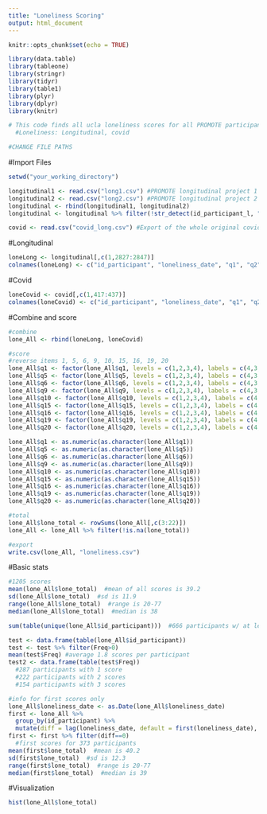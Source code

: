 ```yaml
---
title: "Loneliness Scoring"
output: html_document
---
```


```r
knitr::opts_chunk$set(echo = TRUE)
```
```r
library(data.table)
library(tableone)
library(stringr)
library(tidyr)
library(table1)
library(plyr)
library(dplyr)
library(knitr)

# This code finds all ucla loneliness scores for all PROMOTE participants
  #Loneliness: Longitudinal, covid

#CHANGE FILE PATHS

```

#Import Files
```r
setwd("your_working_directory")

longitudinal1 <- read.csv("long1.csv") #PROMOTE longitudinal project 1
longitudinal2 <- read.csv("long2.csv") #PROMOTE longitudinal project 2
longitudinal <- rbind(longitudinal1, longitudinal2)
longitudinal <- longitudinal %>% filter(!str_detect(id_participant_l, "_x"))

covid <- read.csv("covid_long.csv") #Export of the whole original covid project


```

#Longitudinal
```r
loneLong <- longitudinal[,c(1,2827:2847)]
colnames(loneLong) <- c("id_participant", "loneliness_date", "q1", "q2", "q3", "q4", "q5", "q6", "q7", "q8", "q9", "q10", "q11", "q12", "q13", "q14", "q15", "q16", "q17", "q18", "q19", "q20")

```


#Covid
```r
loneCovid <- covid[,c(1,417:437)]
colnames(loneCovid) <- c("id_participant", "loneliness_date", "q1", "q2", "q3", "q4", "q5", "q6", "q7", "q8", "q9", "q10", "q11", "q12", "q13", "q14", "q15", "q16", "q17", "q18", "q19", "q20")

```

#Combine and score
```r
#combine
lone_All <- rbind(loneLong, loneCovid)

#score
#reverse items 1, 5, 6, 9, 10, 15, 16, 19, 20
lone_All$q1 <- factor(lone_All$q1, levels = c(1,2,3,4), labels = c(4,3,2,1))
lone_All$q5 <- factor(lone_All$q5, levels = c(1,2,3,4), labels = c(4,3,2,1))
lone_All$q6 <- factor(lone_All$q6, levels = c(1,2,3,4), labels = c(4,3,2,1))
lone_All$q9 <- factor(lone_All$q9, levels = c(1,2,3,4), labels = c(4,3,2,1))
lone_All$q10 <- factor(lone_All$q10, levels = c(1,2,3,4), labels = c(4,3,2,1))
lone_All$q15 <- factor(lone_All$q15, levels = c(1,2,3,4), labels = c(4,3,2,1))
lone_All$q16 <- factor(lone_All$q16, levels = c(1,2,3,4), labels = c(4,3,2,1))
lone_All$q19 <- factor(lone_All$q19, levels = c(1,2,3,4), labels = c(4,3,2,1))
lone_All$q20 <- factor(lone_All$q20, levels = c(1,2,3,4), labels = c(4,3,2,1))

lone_All$q1 <- as.numeric(as.character(lone_All$q1))
lone_All$q5 <- as.numeric(as.character(lone_All$q5))
lone_All$q6 <- as.numeric(as.character(lone_All$q6))
lone_All$q9 <- as.numeric(as.character(lone_All$q9))
lone_All$q10 <- as.numeric(as.character(lone_All$q10))
lone_All$q15 <- as.numeric(as.character(lone_All$q15))
lone_All$q16 <- as.numeric(as.character(lone_All$q16))
lone_All$q19 <- as.numeric(as.character(lone_All$q19))
lone_All$q20 <- as.numeric(as.character(lone_All$q20))

#total
lone_All$lone_total <- rowSums(lone_All[,c(3:22)])
lone_All <- lone_All %>% filter(!is.na(lone_total))

#export
write.csv(lone_All, "loneliness.csv")

```


#Basic stats
```r
#1205 scores
mean(lone_All$lone_total)  #mean of all scores is 39.2
sd(lone_All$lone_total)  #sd is 11.9
range(lone_All$lone_total)  #range is 20-77
median(lone_All$lone_total)  #median is 38

sum(table(unique(lone_All$id_participant)))  #666 participants w/ at least 1 score

test <- data.frame(table(lone_All$id_participant))
test <- test %>% filter(Freq>0)
mean(test$Freq) #average 1.8 scores per participant
test2 <- data.frame(table(test$Freq))
  #287 participants with 1 score
  #222 participants with 2 scores
  #154 participants with 3 scores

#info for first scores only
lone_All$loneliness_date <- as.Date(lone_All$loneliness_date)
first <- lone_All %>%
  group_by(id_participant) %>%
  mutate(diff = lag(loneliness_date, default = first(loneliness_date), order_by = loneliness_date) - loneliness_date)
first <- first %>% filter(diff==0)
  #first scores for 373 participants
mean(first$lone_total)  #mean is 40.2
sd(first$lone_total)  #sd is 12.3
range(first$lone_total)  #range is 20-77
median(first$lone_total)  #median is 39


```

#Visualization
```r
hist(lone_All$lone_total)

```


